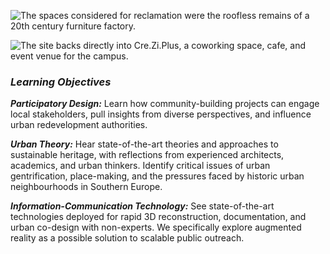 ![](images/site-1.png "The spaces considered for reclamation were the roofless remains of a 20th century furniture factory.")

![](images/site2.png "The site backs directly into Cre.Zi.Plus, a coworking space, cafe, and event venue for the campus.")

### ***Learning Objectives***

***Participatory Design:*** Learn how community-building projects can engage local stakeholders, pull insights from diverse perspectives, and influence urban redevelopment authorities.

***Urban Theory:*** Hear state-of-the-art theories and approaches to sustainable heritage, with reflections from experienced architects, academics, and urban thinkers. Identify critical issues of urban gentrification, place-making, and the pressures faced by historic urban neighbourhoods in Southern Europe.

***Information-Communication Technology:*** See state-of-the-art technologies deployed for rapid 3D reconstruction, documentation, and urban co-design with non-experts. We specifically explore augmented reality as a possible solution to scalable public outreach.

<Speakers>
  <Speaker speaker="artopoulos-georgios" />
</Speakers>
